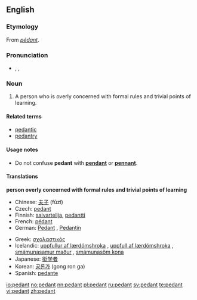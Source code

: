 {{see|pédant|Pedant}}
==English==

===Etymology===
From {{MF.}} ''[[pédant]]''.

===Pronunciation===
*{{AHD|pĕdʹənt}}, {{IPA|/ˈpɛdənt/}}, {{SAMPA|/"pEd@nt/}}

===Noun===
{{wikipedia}}
{{en-noun}}

# A person who is overly concerned with formal rules and trivial points of learning.

====Related terms====
*[[pedantic]]
*[[pedantry]]

====Usage notes====
*Do not confuse '''pedant''' with '''[[pendant]]''' or '''[[pennant]]'''.<!--no need to give the definitions here - that is what the links are for!-->

====Translations====
'''person overly concerned with formal rules and trivial points of learning'''
{{top2}}
*Chinese: [[夫子]] (fūzǐ)
*Czech: [[pedant#Czech|pedant]] {{m}}
*Finnish: [[saivartelija]], [[pedantti]]
*French: [[pédant]] {{m}}
*German: [[Pedant]] {{m}}, [[Pedantin]] {{f}}
{{mid2}}
*Greek: [[σχολαστικός]] {{m}}
*Icelandic: [[uppfullur af lærdómshroka]] {{m}}, [[uppfull af lærdómshroka]] {{f}}, [[smámunasamur maður]] {{m}}, [[smámunasöm kona]] {{f}}
*Japanese: [[衒学者]]
*Korean: [[공론가]] (gong ron ga)
*Spanish: [[pedante]] {{m}}
{{bottom}}

[[io:pedant]]
[[no:pedant]]
[[nn:pedant]]
[[pl:pedant]]
[[ru:pedant]]
[[sv:pedant]]
[[te:pedant]]
[[vi:pedant]]
[[zh:pedant]]